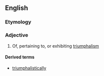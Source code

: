 ==English==

===Etymology===
{{suffix|en|triumphal|istic}}

===Adjective===
{{en-adj}}

# Of, pertaining to, or exhibiting [[triumphalism]]

====Derived terms====
* [[triumphalistically]]